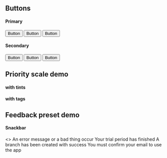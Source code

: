 
<Meta title="Examples" />

## Buttons

#### Primary

<Canvas>
    <Story name="primary buttons">
        <SpaceBetween>
            <Button color="primary" variant="contained">
                Button
            </Button>
            <Button color="primary" variant="outlined">
                Button
            </Button>
            <Button color="primary">Button</Button>
        </SpaceBetween>
    </Story>
</Canvas>

#### Secondary

<Canvas>
    <Story name="secondary buttons">
        <SpaceBetween>
            <Button color="secondary" variant="contained">
                Button
            </Button>
            <Button color="secondary" variant="outlined">
                Button
            </Button>
            <Button color="secondary">Button</Button>
        </SpaceBetween>
    </Story>
</Canvas>

## Priority scale demo

#### with tints

<Canvas>
    <Story name="cards by priority scale">
        <Box>
            <Card kind="critical" tag="#00000" />
            <Card kind="high" tag="#00001" />
            <Card kind="medium" tag="#00002" />
            <Card kind="low" tag="#00003" />
            <Card kind="minimal" tag="#00004" />
            <Card kind="neutral" tag="#00005" />
        </Box>
    </Story>
</Canvas>

#### with tags

<Canvas>
    <Story name="cards by priority scale with tags">
        <Box>
            <CardTag kind="critical" tag="#00000" />
            <CardTag kind="high" tag="#00001" />
            <CardTag kind="medium" tag="#00002" />
            <CardTag kind="low" tag="#00003" />
            <CardTag kind="minimal" tag="#00004" />
            <CardTag kind="neutral" tag="#00005" />
        </Box>
    </Story>
</Canvas>

## Feedback preset demo

#### Snackbar

<Canvas>
    <Story name="tooltips with feedback preset">
        <>
            <Snackbar kind="danger">
                An error message or a bad thing occur
            </Snackbar>
            <Snackbar kind="info">Your trial period has finished</Snackbar>
            <Snackbar kind="success">
                A branch has been created with success
            </Snackbar>
            <Snackbar kind="warning">
                You must confirm your email to use the app
            </Snackbar>
        </>
    </Story>
</Canvas>
